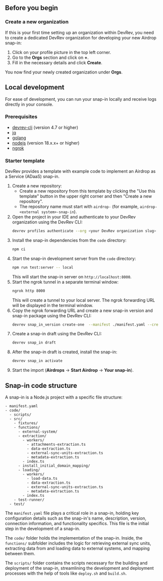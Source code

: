 ## Before you begin

### Create a new organization

If this is your first time setting up an organization within DevRev, you need to create a dedicated DevRev organization for developing your new Airdrop snap-in:

1. Click on your profile picture in the top left corner.
2. Go to the **Orgs** section and click on **+**.
3. Fill in the necessary details and click **Create**.

You now find your newly created organization under **Orgs**.

## Local development

For ease of development, you can run your snap-in locally and receive logs directly in your console.

### Prerequisites

- [devrev-cli](https://developer.devrev.ai/snapin-development/references/cli-install) (version 4.7 or higher)
- [jq](https://stedolan.github.io/jq)
- [golang](https://go.dev/doc/install)
- [nodejs](https://nodejs.org/en/download/package-manager) (version 18.x.x+ or higher)
- [ngrok](https://ngrok.com)

### Starter template

DevRev provides a template with example code to implement an Airdrop as a Service (ADaaS) snap-in.

1. Create a new repository:
   - Create a new repository from this template by clicking the "Use this template" button in the upper right corner and then "Create a new repository".
   - The repository name must start with `airdrop-` (for example, `airdrop-<external system>-snap-in`).
2. Open the project in your IDE and authenticate to your DevRev organization using the DevRev CLI:
   ```bash
   devrev profiles authenticate --org <your DevRev organization slug>
   ```
3. Install the snap-in dependencies from the `code` directory:
   ```bash
   npm ci
   ```
4. Start the snap-in development server from the `code` directory:
   ```bash
   npm run test:server -- local
   ```
   This will start the snap-in server on `http://localhost:8000`.
5. Start the ngrok tunnel in a separate terminal window:
   ```bash
   ngrok http 8000
   ```
   This will create a tunnel to your local server.
   The ngrok forwarding URL will be displayed in the terminal window.
6. Copy the ngrok forwarding URL and create a new snap-in version and snap-in package using the DevRev CLI:
   ```bash
   devrev snap_in_version create-one  --manifest ./manifest.yaml --create-package --testing-url <ngrok forwarding URL>
   ```
7. Create a snap-in draft using the DevRev CLI:
   ```bash
   devrev snap_in draft
   ```
8. After the snap-in draft is created, install the snap-in:
   ```bash
   devrev snap_in activate
   ```
9. Start the import (**Airdrops** -> **Start Airdrop** -> **Your snap-in**).

## Snap-in code structure

A snap-in is a Node.js project with a specific file structure:

```
- manifest.yaml
- code/
  - scripts/
  - src/
    - fixtures/
    - functions/
      - external-system/
      - extraction/
        - workers/
          - attachments-extraction.ts
          - data-extraction.ts
          - external-sync-units-extraction.ts
          - metadata-extraction.ts
        - index.ts
      - install_initial_domain_mapping/
      - loading/
        - workers/
          - load-data.ts
          - data-extraction.ts
          - external-sync-units-extraction.ts
          - metadata-extraction.ts
        - index.ts
    - test-runner/
  - test/
```

The `manifest.yaml` file plays a critical role in a snap-in, holding key configuration details such as the snap-in's name, description, version, connection information, and functionality specifics. This file is the initial step in the development of a snap-in.

The `code/` folder holds the implementation of the snap-in. Inside, the `functions/` subfolder includes the logic for retrieving external sync units, extracting data from and loading data to external systems, and mapping between them.

The `scripts/` folder contains the scripts necessary for the building and deployment of the snap-in, streamlining the development and deployment processes with the help of tools like `deploy.sh` and `build.sh`.
